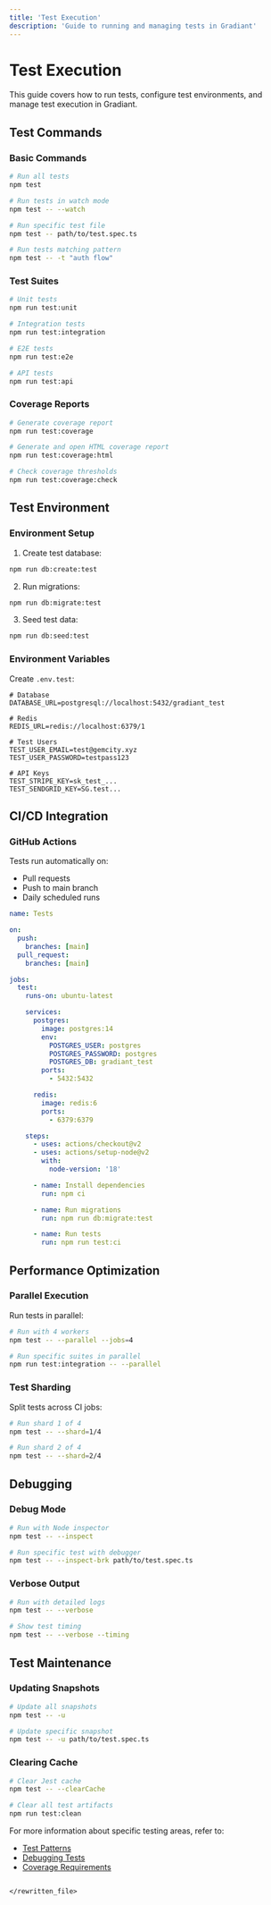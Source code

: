 ```yaml
---
title: 'Test Execution'
description: 'Guide to running and managing tests in Gradiant'
---
```


# Test Execution

This guide covers how to run tests, configure test environments, and manage test execution in Gradiant.

## Test Commands

### Basic Commands

```bash
# Run all tests
npm test

# Run tests in watch mode
npm test -- --watch

# Run specific test file
npm test -- path/to/test.spec.ts

# Run tests matching pattern
npm test -- -t "auth flow"
```

### Test Suites

```bash
# Unit tests
npm run test:unit

# Integration tests
npm run test:integration

# E2E tests
npm run test:e2e

# API tests
npm run test:api
```

### Coverage Reports

```bash
# Generate coverage report
npm run test:coverage

# Generate and open HTML coverage report
npm run test:coverage:html

# Check coverage thresholds
npm run test:coverage:check
```

## Test Environment

### Environment Setup

1. Create test database:

```bash
npm run db:create:test
```

2. Run migrations:

```bash
npm run db:migrate:test
```

3. Seed test data:

```bash
npm run db:seed:test
```

### Environment Variables

Create `.env.test`:

```env
# Database
DATABASE_URL=postgresql://localhost:5432/gradiant_test

# Redis
REDIS_URL=redis://localhost:6379/1

# Test Users
TEST_USER_EMAIL=test@gemcity.xyz
TEST_USER_PASSWORD=testpass123

# API Keys
TEST_STRIPE_KEY=sk_test_...
TEST_SENDGRID_KEY=SG.test...
```

## CI/CD Integration

### GitHub Actions

Tests run automatically on:

- Pull requests
- Push to main branch
- Daily scheduled runs

```yaml
name: Tests

on:
  push:
    branches: [main]
  pull_request:
    branches: [main]

jobs:
  test:
    runs-on: ubuntu-latest

    services:
      postgres:
        image: postgres:14
        env:
          POSTGRES_USER: postgres
          POSTGRES_PASSWORD: postgres
          POSTGRES_DB: gradiant_test
        ports:
          - 5432:5432

      redis:
        image: redis:6
        ports:
          - 6379:6379

    steps:
      - uses: actions/checkout@v2
      - uses: actions/setup-node@v2
        with:
          node-version: '18'

      - name: Install dependencies
        run: npm ci

      - name: Run migrations
        run: npm run db:migrate:test

      - name: Run tests
        run: npm run test:ci
```

## Performance Optimization

### Parallel Execution

Run tests in parallel:

```bash
# Run with 4 workers
npm test -- --parallel --jobs=4

# Run specific suites in parallel
npm run test:integration -- --parallel
```

### Test Sharding

Split tests across CI jobs:

```bash
# Run shard 1 of 4
npm test -- --shard=1/4

# Run shard 2 of 4
npm test -- --shard=2/4
```

## Debugging

### Debug Mode

```bash
# Run with Node inspector
npm test -- --inspect

# Run specific test with debugger
npm test -- --inspect-brk path/to/test.spec.ts
```

### Verbose Output

```bash
# Run with detailed logs
npm test -- --verbose

# Show test timing
npm test -- --verbose --timing
```

## Test Maintenance

### Updating Snapshots

```bash
# Update all snapshots
npm test -- -u

# Update specific snapshot
npm test -- -u path/to/test.spec.ts
```

### Clearing Cache

```bash
# Clear Jest cache
npm test -- --clearCache

# Clear all test artifacts
npm run test:clean
```

For more information about specific testing areas, refer to:

- [Test Patterns](/testing/patterns)
- [Debugging Tests](/testing/debugging)
- [Coverage Requirements](/testing/coverage)

```

</rewritten_file>
```
